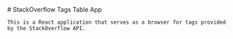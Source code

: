 
<Meta title="Configure your project" />

<div className="sb-container">
  <div className='sb-section-title'>
    # StackOverflow Tags Table App

    This is a React application that serves as a browser for tags provided by the StackOverflow API.

  </div>

</div>
